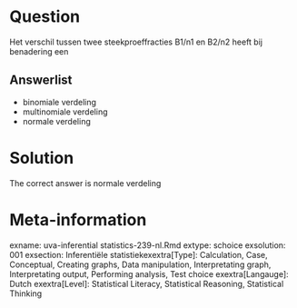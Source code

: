 Question
========

Het verschil tussen twee steekproeffracties B1/n1 en B2/n2 heeft bij benadering een 

Answerlist
----------
* binomiale verdeling
* multinomiale verdeling
* normale verdeling

Solution
========

The correct answer is  normale verdeling 

Meta-information
================
exname: uva-inferential statistics-239-nl.Rmd 
extype: schoice 
exsolution: 001 
exsection: Inferentiële statistiekexextra[Type]: Calculation, Case, Conceptual, Creating graphs, Data manipulation, Interpretating graph, Interpretating output, Performing analysis, Test choice 
exextra[Langauge]: Dutch 
exextra[Level]: Statistical Literacy, Statistical Reasoning, Statistical Thinking 
